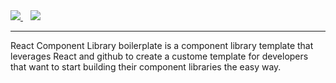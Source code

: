 
<Meta title="Documentation/Getting Started" />

<div style={{ margin: '0 auto', maxWidth: '600px', color: 'white', textAlign: 'center' }}>
  <a href="https://github.com/roopaljasnani/react-design-lib/actions/workflows/build.yml">
    <img src="https://github.com/roopaljasnani/react-design-lib/actions/workflows/build.yml/badge.svg?branch=develop" />
  </a>
  &nbsp;&nbsp;
  <a href="https://github.com/roopaljasnani/react-design-lib/actions/workflows/chromatic.yml">
    <img src="https://github.com/roopaljasnani/react-design-lib/actions/workflows/chromatic.yml/badge.svg?branch=develop" />
  </a>

---

React Component Library boilerplate is a component library template that leverages React and github to create a custome template for developers that want to start building their component libraries the easy way.

</div>
